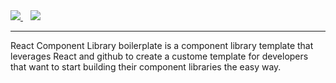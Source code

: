 
<Meta title="Documentation/Getting Started" />

<div style={{ margin: '0 auto', maxWidth: '600px', color: 'white', textAlign: 'center' }}>
  <a href="https://github.com/roopaljasnani/react-design-lib/actions/workflows/build.yml">
    <img src="https://github.com/roopaljasnani/react-design-lib/actions/workflows/build.yml/badge.svg?branch=develop" />
  </a>
  &nbsp;&nbsp;
  <a href="https://github.com/roopaljasnani/react-design-lib/actions/workflows/chromatic.yml">
    <img src="https://github.com/roopaljasnani/react-design-lib/actions/workflows/chromatic.yml/badge.svg?branch=develop" />
  </a>

---

React Component Library boilerplate is a component library template that leverages React and github to create a custome template for developers that want to start building their component libraries the easy way.

</div>
